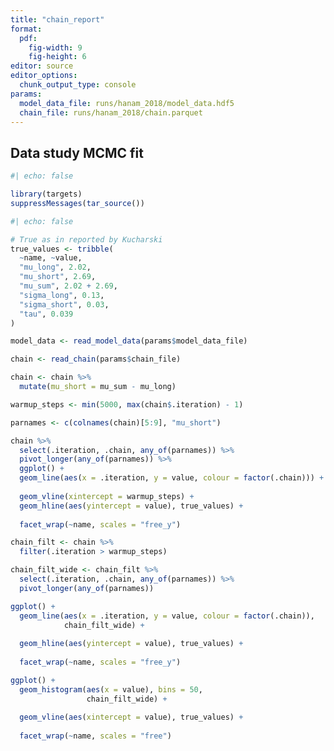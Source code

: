 ```yaml
---
title: "chain_report"
format:
  pdf:
    fig-width: 9
    fig-height: 6
editor: source
editor_options: 
  chunk_output_type: console
params:
  model_data_file: runs/hanam_2018/model_data.hdf5
  chain_file: runs/hanam_2018/chain.parquet
---
```


## Data study MCMC fit

```r
#| echo: false

library(targets)
suppressMessages(tar_source())

```

```r
#| echo: false

# True as in reported by Kucharski
true_values <- tribble(
  ~name, ~value,
  "mu_long", 2.02,
  "mu_short", 2.69,
  "mu_sum", 2.02 + 2.69,
  "sigma_long", 0.13,
  "sigma_short", 0.03,
  "tau", 0.039
)

model_data <- read_model_data(params$model_data_file)

chain <- read_chain(params$chain_file)

chain <- chain %>%
  mutate(mu_short = mu_sum - mu_long)

warmup_steps <- min(5000, max(chain$.iteration) - 1)

parnames <- c(colnames(chain)[5:9], "mu_short")

chain %>%
  select(.iteration, .chain, any_of(parnames)) %>%
  pivot_longer(any_of(parnames)) %>%
  ggplot() +
  geom_line(aes(x = .iteration, y = value, colour = factor(.chain))) +
  
  geom_vline(xintercept = warmup_steps) +
  geom_hline(aes(yintercept = value), true_values) +
  
  facet_wrap(~name, scales = "free_y")

chain_filt <- chain %>%
  filter(.iteration > warmup_steps)

chain_filt_wide <- chain_filt %>% 
  select(.iteration, .chain, any_of(parnames)) %>%
  pivot_longer(any_of(parnames))

ggplot() +
  geom_line(aes(x = .iteration, y = value, colour = factor(.chain)),
            chain_filt_wide) +
  
  geom_hline(aes(yintercept = value), true_values) +
  
  facet_wrap(~name, scales = "free_y")

ggplot() +
  geom_histogram(aes(x = value), bins = 50,
                 chain_filt_wide) +
  
  geom_vline(aes(xintercept = value), true_values) +
  
  facet_wrap(~name, scales = "free")

```
